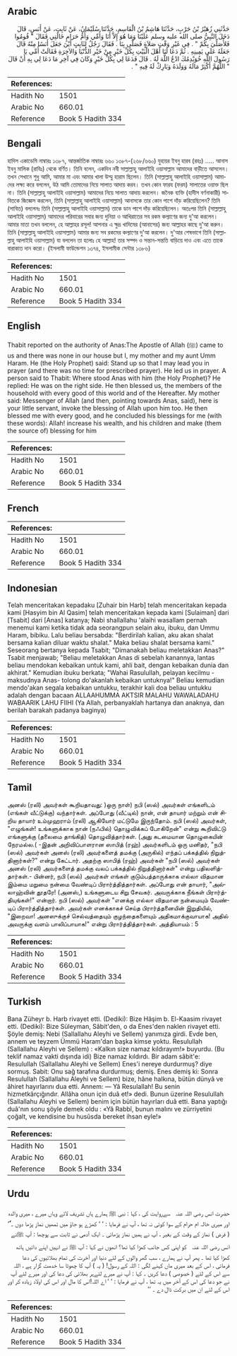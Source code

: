 ## Arabic


<div dir="rtl" lang="ar" style={{fontSize:'larger',backgroundColor:'#f8f9fa',padding:20}}>
حَدَّثَنِي زُهَيْرُ بْنُ حَرْبٍ، حَدَّثَنَا هَاشِمُ بْنُ الْقَاسِمِ، حَدَّثَنَا سُلَيْمَانُ، عَنْ ثَابِتٍ، عَنْ أَنَسٍ، قَالَ دَخَلَ النَّبِيُّ صلى الله عليه وسلم عَلَيْنَا وَمَا هُوَ إِلاَّ أَنَا وَأُمِّي وَأُمُّ حَرَامٍ خَالَتِي فَقَالَ ‏"‏ قُومُوا فَلأُصَلِّيَ بِكُمْ ‏"‏ ‏.‏ فِي غَيْرِ وَقْتِ صَلاَةٍ فَصَلَّى بِنَا ‏.‏ فَقَالَ رَجُلٌ لِثَابِتٍ أَيْنَ جَعَلَ أَنَسًا مِنْهُ قَالَ جَعَلَهُ عَلَى يَمِينِهِ ‏.‏ ثُمَّ دَعَا لَنَا أَهْلَ الْبَيْتِ بِكُلِّ خَيْرٍ مِنْ خَيْرِ الدُّنْيَا وَالآخِرَةِ فَقَالَتْ أُمِّي يَا رَسُولَ اللَّهِ خُوَيْدِمُكَ ادْعُ اللَّهَ لَهُ ‏.‏ قَالَ فَدَعَا لِي بِكُلِّ خَيْرٍ وَكَانَ فِي آخِرِ مَا دَعَا لِي بِهِ أَنْ قَالَ ‏"‏ اللَّهُمَّ أَكْثِرْ مَالَهُ وَوَلَدَهُ وَبَارِكْ لَهُ فِيهِ ‏"‏ ‏.‏
</div>
<div style={{backgroundColor:'#f8f9fa',padding:20, marginBottom: 10}}><table> <thead> <tr> <th>References:</th> <th></th> </tr> </thead> <tbody><tr><td>Hadith No</td><td>1501</td></tr><tr><td>Arabic No</td><td>660.01</td></tr><tr><td>Reference</td><td>Book 5 Hadith 334</td></tr></tbody></table></div>

## Bengali


<div dir="ltr" lang="bn" style={{fontSize:'larger',backgroundColor:'#f8f9fa',padding:20}}>
হাদিস একাডেমি নাম্বারঃ ১৩৮৭, আন্তর্জাতিক নাম্বারঃ ৬৬০ ১৩৮৭-(২৬৮/৬৬০) যুহায়র ইবনু হারব (রহঃ) ..... আনাস ইবনু মালিক (রাযিঃ) থেকে বর্ণিত। তিনি বলেন, একদিন নবী সাল্লাল্লাহু আলাইহি ওয়াসাল্লাম আমাদের বাড়ীতে আসলেন। তখন সেখানে শুধু আমি, আমার মা এবং আমার খালা উম্মু হারাম ছিলেন। তিনি (সাল্লাল্লাহু আলাইহি ওয়াসাল্লাম) আমাদের লক্ষ্য করে বললেন, উঠ আমি তোমাদের নিয়ে সালাত আদায় করব। তখন কোন ফারয (ফরয) সালাতের ওয়াক্ত ছিল না। তিনি (সাল্লাল্লাহু আলাইহি ওয়াসাল্লাম) আমাদের নিয়ে সালাত আদায় করলেন। জনৈক ব্যক্তি (হাদীস বর্ণনাকারী) সাবিতকে জিজ্ঞেস করলেন, তিনি (সাল্লাল্লাহু আলাইহি ওয়াসাল্লাম) আনাসকে তার কোন পাশে দাঁড় করিয়েছিলেন? তিনি (সাবিত) বললেনঃ তিনি (সাল্লাল্লাহু আলাইহি ওয়াসাল্লাম) তাকে ডান পাশে দাঁড় করিয়েছিলেন। অতঃপর তিনি (সাল্লাল্লাহু আলাইহি ওয়াসাল্লাম) আমাদের পরিবারের সবার জন্য দুনিয়া ও আখিরাতের সব রকম কল্যাণের জন্য দু'আ করলেন। আমার মাতা তখন বললেন, হে আল্লাহর রসূল! আপনার এ ক্ষুদ্র খাদিমের (আনাসের) জন্য আল্লাহর কাছে দু'আ করুন। তিনি (সাল্লাল্লাহু আলাইহি ওয়াসাল্লাম) আমার জন্য সব রকমের কল্যাণের দু'আ করলেন। দু'আর শেষভাগে তিনি (সাল্লাল্লাহু আলাইহি ওয়াসাল্লাম) যা বললেন তা হলোঃ হে আল্লাহ! তার সম্পদ ও সন্তান-সন্ততি বাড়িয়ে দাও এবং এতে তাকে বারাকাত দান করো। (ইসলামী ফাউন্ডেশন ১৩৭৪, ইসলামীক সেন্টার ১৩৮৬)
</div>
<div style={{backgroundColor:'#f8f9fa',padding:20, marginBottom: 10}}><table> <thead> <tr> <th>References:</th> <th></th> </tr> </thead> <tbody><tr><td>Hadith No</td><td>1501</td></tr><tr><td>Arabic No</td><td>660.01</td></tr><tr><td>Reference</td><td>Book 5 Hadith 334</td></tr></tbody></table></div>

## English


<div dir="ltr" lang="en" style={{fontSize:'larger',backgroundColor:'#f8f9fa',padding:20}}>
Thabit reported on the authority of Anas:The Apostle of Allah (ﷺ) came to us and there was none in our house but I, my mother and my aunt Umm Haram. He (the Holy Prophet) said: Stand up so that I may lead you in prayer (and there was no time for prescribed prayer). He led us in prayer. A person said to Thabit: Where stood Anas with him (the Holy Prophet)? He replied: He was on the right side. He then blessed us, the members of the household with every good of this world and of the Hereafter. My mother said: Messenger of Allah (and then, pointing towards Anas, said), here is your little servant, invoke the blessing of Allah upon him too. He then blessed me with every good, and he concluded his blessings for me (with these words): Allah! increase his wealth, and his children and make (them the source of) blessing for him
</div>
<div style={{backgroundColor:'#f8f9fa',padding:20, marginBottom: 10}}><table> <thead> <tr> <th>References:</th> <th></th> </tr> </thead> <tbody><tr><td>Hadith No</td><td>1501</td></tr><tr><td>Arabic No</td><td>660.01</td></tr><tr><td>Reference</td><td>Book 5 Hadith 334</td></tr></tbody></table></div>

## French


<div dir="ltr" lang="fr" style={{fontSize:'larger',backgroundColor:'#f8f9fa',padding:20}}>

</div>
<div style={{backgroundColor:'#f8f9fa',padding:20, marginBottom: 10}}><table> <thead> <tr> <th>References:</th> <th></th> </tr> </thead> <tbody><tr><td>Hadith No</td><td>1501</td></tr><tr><td>Arabic No</td><td>660.01</td></tr><tr><td>Reference</td><td>Book 5 Hadith 334</td></tr></tbody></table></div>

## Indonesian


<div dir="ltr" lang="id" style={{fontSize:'larger',backgroundColor:'#f8f9fa',padding:20}}>
Telah menceritakan kepadaku [Zuhair bin Harb] telah menceritakan kepada kami [Hasyim bin Al Qasim] telah menceritakan kepada kami [Sulaiman] dari [Tsabit] dari [Anas] katanya; Nabi shallallahu 'alaihi wasallam pernah menemui kami ketika tidak ada seorangpun selain aku, ibuku, dan Ummu Haram, bibiku. Lalu beliau bersabda: "Berdirilah kalian, aku akan shalat bersama kalian diluar waktu shalat." Maka beliau shalat bersama kami." Seseorang bertanya kepada Tsabit; "Dimanakah beliau meletakkan Anas?" Tsabit menjawab; "Beliau meletakkan Anas di sebelah kanannya, lantas beliau mendokan kebaikan untuk kami, ahli bait, dengan kebaikan dunia dan akhirat." Kemudian ibuku berkata; "Wahai Rasulullah, pelayan kecilmu -maksudnya Anas- tolong do'akanlah kebaikan untuknya!" Beliau kemudian mendo'akan segala kebaikan untukku, terakhir kali doa beliau untukku adalah dengan bacaan ALLAAHUMMA AKTSIR MALAHU WAWALADAHU WABAARIK LAHU FIIHI (Ya Allah, perbanyaklah hartanya dan anaknya, dan berilah barakah padanya baginya)
</div>
<div style={{backgroundColor:'#f8f9fa',padding:20, marginBottom: 10}}><table> <thead> <tr> <th>References:</th> <th></th> </tr> </thead> <tbody><tr><td>Hadith No</td><td>1501</td></tr><tr><td>Arabic No</td><td>660.01</td></tr><tr><td>Reference</td><td>Book 5 Hadith 334</td></tr></tbody></table></div>

## Tamil


<div dir="ltr" lang="ta" style={{fontSize:'larger',backgroundColor:'#f8f9fa',padding:20}}>
அனஸ் (ரலி) அவர்கள் கூறியதாவது: )ஒரு நாள்) நபி (ஸல்) அவர்கள் எங்களிடம் (எங்கள் வீட்டுக்கு) வந்தார்கள். அப்போது (வீட்டில்) நான், என் தாயார் மற்றும் என் சிறிய தாயார் உம்முஹராம் (ரலி) ஆகியோர் மட்டுமே இருந்தோம். நபி (ஸல்) அவர்கள், "எழுங்கள்! உங்களுக்காக நான் (நஃபில்) தொழுவிக்கப் போகிறேன்" என்று கூறிவிட்டு எங்களுக்கு (தலைமை தாங்கித்) தொழுவித்தார்கள். (அது கடமையான தொழுகையின் நேரமல்ல.( -இதன் அறிவிப்பாளரான ஸாபித் (ரஹ்) அவர்களிடம் ஒரு மனிதர், "நபி (ஸல்) அவர்கள் அனஸ் (ரலி) அவர்களைத் தமக்கு (அருகில்) எந்தப் பக்கத்தில் நிறுத்தினார்கள்?" என்று கேட்டார். அதற்கு ஸாபித் (ரஹ்) அவர்கள் "நபி (ஸல்) அவர்கள் அனஸ் (ரலி) அவர்களைத் தமக்கு வலப் பக்கத்தில் நிறுத்தினார்கள்" என்று பதிலளித்தார்கள்.- பின்னர், நபி (ஸல்) அவர்கள் எங்கள் குடும்பத்தாருக்காக எல்லா விதமான இம்மை மறுமை நன்மை வேண்டிப் பிரார்த்தித்தார்கள். அப்போது என் தாயார், "அல்லாஹ்வின் தூதரே! (அனஸ்,) உங்களுடைய சிறு சேவகர். அவருக்காக நீங்கள் பிரார்த்தியுங்கள்!" என்றார். நபி (ஸல்) அவர்கள் "எனக்கு எல்லா விதமான நன்மையும் வேண்டிப் பிரார்த்தித்தார்கள். அவர்கள் எனக்காகச் செய்த பிரார்த்தனையின் இறுதியில், "இறைவா! அனஸுக்குச் செல்வத்தையும் குழந்தைகளையும் அதிகமாக்குவாயாக! அதில் அவருக்கு வளம் பாலிப்பாயாக!" என்று பிரார்த்தித்தார்கள். அத்தியாயம் : 5
</div>
<div style={{backgroundColor:'#f8f9fa',padding:20, marginBottom: 10}}><table> <thead> <tr> <th>References:</th> <th></th> </tr> </thead> <tbody><tr><td>Hadith No</td><td>1501</td></tr><tr><td>Arabic No</td><td>660.01</td></tr><tr><td>Reference</td><td>Book 5 Hadith 334</td></tr></tbody></table></div>

## Turkish


<div dir="ltr" lang="tr" style={{fontSize:'larger',backgroundColor:'#f8f9fa',padding:20}}>
Bana Züheyr b. Harb rivayet etti. (Dediki): Bize Hâşim b. El-Kaasim rivayet etti. (Dediki): Bize Süleyman, Sâbit'den, o da Enes'den naklen rivayet etti. Şöyle demiş: Nebi (Sallallahu Aleyhi ve Sellem) yanımıza girdi. Evde ben, annem ve teyzem Ümmü Haram'dan başka kimse yoktu. Resulullah (Sallallahu Aleyhi ve Sellem) : «Kalkın size namaz kıldırayım!» buyurdu. (Bu teklif namaz vakti dışında idi) Bize namaz kıldırdı. Bir adam sâbit'e: Resulullah (Sallallahu Aleyhi ve Sellem) Enes'i nereye durdurmuş? diye sormuş. Sabit: Onu sağ tarafına durdurmuş; demiş. Enes demiş ki: Sonra Resulullah (Sallallahu Aleyhi ve Sellem) bize, hâne halkına, bütün dünyâ ve âhiret hayırlarını dua etti. Annem: — Yâ Resulallah! Bu senin hizmetkârçığındır. Allâha onun için duâ et!» dedi. Bunun üzerine Resulullah (Sallallahu Aleyhi ve Sellem) benim için bütün hayırları duâ etti. Bana yaptığı duâ'nın sonu şöyle demek oldu : «Yâ Rabbî, bunun malını ve zürriyetini çoğalt, ve kendisine bu husûsda bereket ihsan eyle!»
</div>
<div style={{backgroundColor:'#f8f9fa',padding:20, marginBottom: 10}}><table> <thead> <tr> <th>References:</th> <th></th> </tr> </thead> <tbody><tr><td>Hadith No</td><td>1501</td></tr><tr><td>Arabic No</td><td>660.01</td></tr><tr><td>Reference</td><td>Book 5 Hadith 334</td></tr></tbody></table></div>

## Urdu


<div dir="rtl" lang="ur" style={{fontSize:'larger',backgroundColor:'#f8f9fa',padding:20}}>
حضرت انس ‌رضی ‌اللہ ‌عنہ ‌ ‌ سےروایت کی ، کہا : نبی ﷺ ہمارے ہاں تشریف لائے وہاں میرے ، میری والدہ اور میری خالہ ام حرام کے سوا کوئی نہ تھا ، آپ نے فرمایا : ‘ ‘ کھڑے ہو جاؤ میں تمھیں نماز پڑھا دوں ۔ ٗٗٗٗٗٗٗٗٗٗٗٗٗٗٗٗٗٗٗٗٗٗٗٗٗٗٗٗٗٗٗٗٗٗٗٗٗٗٗٗٗٗٗٗٗٗٗٗٗٗٗٗٗٗٗٗٗٗٗٗٗٗٗٗٗٗٗٗٗٗٗٗٗٗٗٗٗٗٗٗٗٗ’ ( فرض ) نماز کے وقت کے بغیر ، آپ نے ہمیں نماز پڑھائی ۔ ایک آدمی نے ثابت سے پوچھا : آپ ﷺنے انس ‌رضی ‌اللہ ‌عنہ ‌ ‌ کو اپنی کس جانب کھڑا کیا تھا؟ انھوں نے کہا : آپ ﷺ نے انہیں اپنے دائیں ہاتھ کھڑا کیا تھا ۔ پھر آپ نے ہمارے ، سب گھر والوں کے لئے دنیا اور آخرت کی تمام بھلائیوں کی دعا فرمائی ، اس کے بعد میری ماں کہنے لگی : اللہ کے رسول! ( یہ ) آپ کا چھوٹا سا خدمت گزار ہے ، اللہ سے اس کے لئے ( خصوصی ) دعا کریں ۔ کہا : آپ نے میرے لئےہر بھلائی کی دعا کی اور میرے لئے آپ نے جو دعا کی اس کے آخر میں یہ تھا ، آپ نے فرمایا : ‘ ‘ اے اللہ!اس کا مال اور اس کی اولاد زیادہ کر اور اس کے لئے ان میں برکت ڈال دے ۔ ’’
</div>
<div style={{backgroundColor:'#f8f9fa',padding:20, marginBottom: 10}}><table> <thead> <tr> <th>References:</th> <th></th> </tr> </thead> <tbody><tr><td>Hadith No</td><td>1501</td></tr><tr><td>Arabic No</td><td>660.01</td></tr><tr><td>Reference</td><td>Book 5 Hadith 334</td></tr></tbody></table></div>